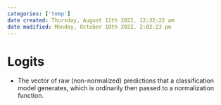 ```yaml
---
categories: ['temp']
date created: Thursday, August 11th 2022, 12:32:22 am
date modified: Monday, October 10th 2022, 2:02:23 pm
---
```


# Logits
- The vector of raw (non-normalized) predictions that a classification model generates, which is ordinarily then passed to a normalization function.



